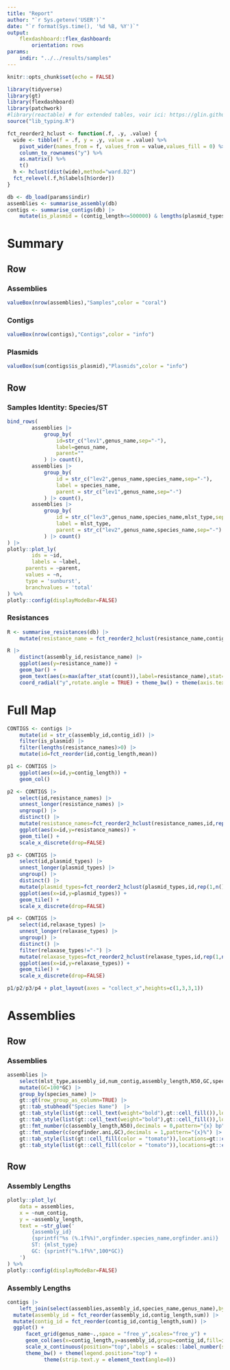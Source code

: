 ```yaml
---
title: "Report"
author: "`r Sys.getenv('USER')`"
date: "`r format(Sys.time(), '%d %B, %Y')`"
output: 
    flexdashboard::flex_dashboard:
        orientation: rows
params:
    indir: "../../results/samples"
---
```


```r
knitr::opts_chunk$set(echo = FALSE)
```


```r
library(tidyverse)
library(gt)
library(flexdashboard)
library(patchwork)
#library(reactable) # for extended tables, voir ici: https://glin.github.io/reactable/articles/examples.html
source("lib_typing.R")

fct_reorder2_hclust <- function(.f, .y, .value) {
  wide <- tibble(f = .f, y = .y, value = .value) %>%
    pivot_wider(names_from = f, values_from = value,values_fill = 0) %>%
    column_to_rownames("y") %>%
    as.matrix() %>%
    t()
  h <- hclust(dist(wide),method="ward.D2")
  fct_relevel(.f,h$labels[h$order])
}
```


```r
db <- db_load(params$indir)
assemblies <- summarise_assembly(db)
contigs <- summarise_contigs(db) |>
	mutate(is_plasmid = (contig_length<=500000) & lengths(plasmid_types)>0)
```


# Summary

Row
-------------------------

### Assemblies
```r
valueBox(nrow(assemblies),"Samples",color = "coral")
```

### Contigs
```r
valueBox(nrow(contigs),"Contigs",color = "info")
```

### Plasmids
```r
valueBox(sum(contigs$is_plasmid),"Plasmids",color = "info")
```

Row
-------------------------


### Samples Identity: Species/ST
```r
bind_rows(
		assemblies |> 
			group_by(
				id=str_c("lev1",genus_name,sep="-"),
				label=genus_name,
				parent=""
			) |> count(),
		assemblies |> 
			group_by(
				id = str_c("lev2",genus_name,species_name,sep="-"),
				label = species_name,
				parent = str_c("lev1",genus_name,sep="-")
			) |> count(),
		assemblies |> 
			group_by(
				id = str_c("lev3",genus_name,species_name,mlst_type,sep="-"),
				label = mlst_type,
				parent = str_c("lev2",genus_name,species_name,sep="-")
			) |> count()
) |>
plotly::plot_ly(
		ids = ~id,
		labels = ~label,
	  parents = ~parent,
	  values = ~n,
	  type = 'sunburst',
	  branchvalues = 'total'
) %>%
plotly::config(displayModeBar=FALSE)
```


### Resistances


```r
R <- summarise_resistances(db) |>
	mutate(resistance_name = fct_reorder2_hclust(resistance_name,contig_id,rep(1,n())))

R |>
	distinct(assembly_id,resistance_name) |>
	ggplot(aes(y=resistance_name)) +
	geom_bar() +
	geom_text(aes(x=max(after_stat(count)),label=resistance_name),stat="count",angle=90,hjust=0,size=3) +
	coord_radial("y",rotate.angle = TRUE) + theme_bw() + theme(axis.text = element_blank(),axis.ticks = element_blank(),panel.border = element_blank(),axis.title = element_blank())
```

# Full Map


```r
CONTIGS <- contigs |>
	mutate(id = str_c(assembly_id,contig_id)) |>
	filter(is_plasmid) |>
	filter(lengths(resistance_names)>0) |>
	mutate(id=fct_reorder(id,contig_length,mean)) 

p1 <- CONTIGS |>
	ggplot(aes(x=id,y=contig_length)) +
	geom_col()

p2 <- CONTIGS |>
	select(id,resistance_names) |>
	unnest_longer(resistance_names) |> 
	ungroup() |>
	distinct() |>
	mutate(resistance_names=fct_reorder2_hclust(resistance_names,id,rep(1,n()))) |>
	ggplot(aes(x=id,y=resistance_names)) +
	geom_tile() +
	scale_x_discrete(drop=FALSE)

p3 <- CONTIGS |>
	select(id,plasmid_types) |>
	unnest_longer(plasmid_types) |>
	ungroup() |>
	distinct() |>
	mutate(plasmid_types=fct_reorder2_hclust(plasmid_types,id,rep(1,n()))) |>
	ggplot(aes(x=id,y=plasmid_types)) +
	geom_tile() +
	scale_x_discrete(drop=FALSE)

p4 <- CONTIGS |>
	select(id,relaxase_types) |>
	unnest_longer(relaxase_types) |>
	ungroup() |>
	distinct() |>
	filter(relaxase_types!="-") |>
	mutate(relaxase_types=fct_reorder2_hclust(relaxase_types,id,rep(1,n()))) |>
	ggplot(aes(x=id,y=relaxase_types)) +
	geom_tile() +
	scale_x_discrete(drop=FALSE)

p1/p2/p3/p4 + plot_layout(axes = "collect_x",heights=c(1,3,3,1))
```

# Assemblies

Row
-------------------------

### Assemblies
```r
assemblies |>
	select(mlst_type,assembly_id,num_contig,assembly_length,N50,GC,species_name,orgfinder.species_name,orgfinder.ani) |>
	mutate(GC=100*GC) |>
	group_by(species_name) |>
	gt::gt(row_group_as_column=TRUE) |>
	gt::tab_stubhead("Species Name")  |>
	gt::tab_style(list(gt::cell_text(weight="bold"),gt::cell_fill()),locations=gt::cells_column_labels()) |>
	gt::tab_style(list(gt::cell_text(weight="bold"),gt::cell_fill()),locations=gt::cells_stubhead()) |>		
	gt::fmt_number(c(assembly_length,N50),decimals = 0,pattern="{x} bp") |>
	gt::fmt_number(c(orgfinder.ani,GC),decimals = 1,pattern="{x}%") |>
	gt::tab_style(list(gt::cell_fill(color = "tomato")),locations=gt::cells_body(orgfinder.ani,rows = orgfinder.ani<=97)) |>
	gt::tab_style(list(gt::cell_fill(color = "tomato")),locations=gt::cells_body(orgfinder.species_name,rows = orgfinder.species_name!=species_name))
```


Row
-------------------------

### Assembly Lengths

```r
plotly::plot_ly(
	data = assemblies,
	x = ~num_contig,
	y = ~assembly_length,
	text = ~str_glue('
		{assembly_id}
		{sprintf("%s (%.1f%%)",orgfinder.species_name,orgfinder.ani)}
		ST: {mlst_type}
		GC: {sprintf("%.1f%%",100*GC)}
	')
) %>%
plotly::config(displayModeBar=FALSE)
```


### Assembly Lengths
```r
contigs |>
	left_join(select(assemblies,assembly_id,species_name,genus_name),by="assembly_id") |>
  mutate(assembly_id = fct_reorder(assembly_id,contig_length,sum)) |>
  mutate(contig_id = fct_reorder(contig_id,contig_length,sum)) |>
  ggplot() + 
      facet_grid(genus_name~.,space = "free_y",scales="free_y") +
      geom_col(aes(x=contig_length,y=assembly_id,group=contig_id,fill=is_plasmid),color="black",position="stack") + 
      scale_x_continuous(position="top",labels = scales::label_number(scale_cut = scales::cut_short_scale())) +
      theme_bw() + theme(legend.position="top") +
			theme(strip.text.y = element_text(angle=0))
```




